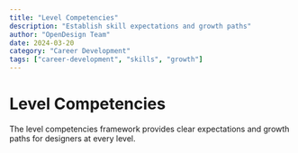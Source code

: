 ```yaml
---
title: "Level Competencies"
description: "Establish skill expectations and growth paths"
author: "OpenDesign Team"
date: 2024-03-20
category: "Career Development"
tags: ["career-development", "skills", "growth"]
---
```


<style>
{`
  .levels-container {
    display: grid;
    gap: 2.5rem;
    padding: 0; /* Changed from 1rem 0 */
  }

  .role-section h2 {
    margin: 0 0 0.75rem 0;
    font-size: 1.5rem;
    color: #111827;
  }

  .role-table {
    background: white;
    border: 1px solid #e5e7eb;
    border-radius: 8px;
    overflow: hidden;
    margin: 0; /* Changed from margin-top: 0 */
  }

  table {
    width: 100%;
    border-collapse: collapse;
    margin: 0;
  }

  thead tr {
    background: #f9fafb;
    border-bottom: 1px solid #e5e7eb;
  }

  th {
    text-align: left;
    padding: 1rem 1.5rem;
    font-weight: 500;
    color: #4b5563;
    margin: 0;
  }

  td {
    padding: 0.875rem 1.5rem;
    border-top: 1px solid #f3f4f6;
  }

  td:first-child {
    color: #6b7280;
    font-family: ui-monospace, monospace;
    font-size: 0.875rem;
  }

  tr:hover td {
    background: #f9fafb;
  }
`}
</style>

# Level Competencies
<div class="gradient-panel mb-8">
  <p class="text-[17px] leading-7 text-[#1a1f36]">
    The level competencies framework provides clear expectations and growth paths for designers at every level.
  </p>
</div>
